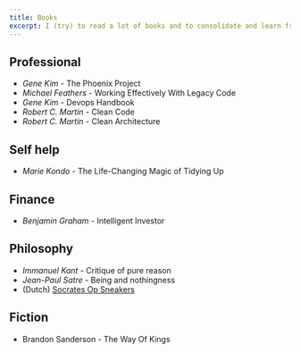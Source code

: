```yaml
---
title: Books
excerpt: I (try) to read a lot of books and to consolidate and learn from those books I write a summary in Notion.
---
```


## Professional

- _Gene Kim_ - The Phoenix Project
- _Michael Feathers_ - Working Effectively With Legacy Code
- _Gene Kim_ - Devops Handbook
- _Robert C. Martin_ - Clean Code
- _Robert C. Martin_ - Clean Architecture

## Self help

- _Marie Kondo_ - The Life-Changing Magic of Tidying Up

## Finance

- _Benjamin Graham_ - Intelligent Investor

## Philosophy

- _Immanuel Kant_ - Critique of pure reason
- _Jean-Paul Satre_ - Being and nothingness
- (Dutch) [Socrates Op Sneakers](https://www.notion.so/oscartegiffel/Socrates-op-sneakers-f89cc26672404d2584c386a6ce34e239)

## Fiction

- Brandon Sanderson - The Way Of Kings
